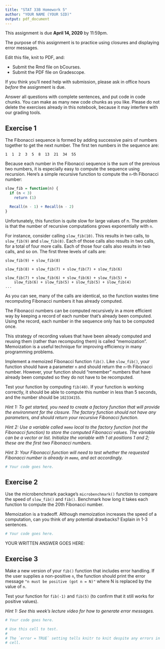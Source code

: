 ```yaml
---
title: "STAT 33B Homework 5"
author: "YOUR NAME (YOUR SID)"
output: pdf_document
---
```


This assignment is due __April 14, 2020__ by 11:59pm.

The purpose of this assignment is to practice using closures and displaying
error messages.

Edit this file, knit to PDF, and:

* Submit the Rmd file on bCourses.
* Submit the PDF file on Gradescope.

If you think you'll need help with submission, please ask in office hours
_before_ the assignment is due.

Answer all questions with complete sentences, and put code in code chunks. You
can make as many new code chunks as you like. Please do not delete the
exercises already in this notebook, because it may interfere with our grading
tools.


Exercise 1
----------

The Fibonacci sequence is formed by adding successive pairs of numbers together
to get the next number. The first ten numbers in the sequence are:
```
1  1  2  3  5  8  13  21  34  55
```

Because each number in the Fibonacci sequence is the sum of the previous two
numbers, it is especially easy to compute the sequence using recursion. Here's
a simple recursive function to compute the `n`-th Fibonacci number:
```r
slow_fib = function(n) {
  if (n < 3)
    return (1)

  Recall(n - 1) + Recall(n - 2)
}
```
Unfortunately, this function is quite slow for large values of n. The problem
is that the number of recursive computations grows exponentially with `n`.

For instance, consider calling `slow_fib(10)`. This results in two calls, to
`slow_fib(9)` and `slow_fib(8)`. Each of those calls also results in two calls,
for a total of four more calls. Each of those four calls also results in two
calls, and so on. The first three levels of calls are:
```
slow_fib(9) + slow_fib(8)

slow_fib(8) + slow_fib(7) + slow_fib(7) + slow_fib(6)

slow_fib(7) + slow_fib(6) + slow_fib(6) + slow_fib(5) +
    slow_fib(6) + slow_fib(5) + slow_fib(5) + slow_fib(4)
...
```
As you can see, many of the calls are identical, so the function wastes time
recomputing Fibonacci numbers it has already computed.

The Fibonacci numbers can be computed recursively in a more efficient way by
keeping a record of each number that's already been computed. Using the record,
each number in the sequence only has to be computed once.

This strategy of recording values that have been already computed and reusing
them (rather than recomputing them) is called "memoization". Memoization is a
useful technique for improving efficiency in many programming problems.

Implement a memoized Fibonacci function `fib()`. Like `slow_fib()`, your
function should have a parameter `n` and should return the `n`-th Fibonacci
number. However, your function should "remember" numbers that have already been
computed so they do not have to be recomputed.

Test your function by computing `fib(40)`. If your function is working
correctly, it should be able to compute this number in less than 5 seconds, and
the number should be `102334155`.

_Hint 1: To get started, you need to create a factory function that will
provide the environment for the closure. The factory function should not have
any parameters, and should return your recursive Fibonacci function._

_Hint 2: Use a variable called `memo` local to the factory function (not the
Fibonacci function) to store the computed Fibonacci values. The variable can be
a vector or list. Initialize the variable with 1 at positions 1 and 2; these
are the first two Fibonacci numbers._

_Hint 3: Your Fibonacci function will need to test whether the requested
Fibonacci number is already in `memo`, and act accordingly._


```r
# Your code goes here.

```


Exercise 2
----------

Use the microbenchmark package's `microbenchmark()` function to compare the
speed of `slow_fib()` and `fib()`. Benchmark how long it takes each function to
compute the 20th Fibonacci number.

Memoization is a tradeoff. Although memoization increases the speed of a
computation, can you think of any potential drawbacks? Explain in 1-3
sentences.


```r
# Your code goes here.

```

YOUR WRITTEN ANSWER GOES HERE:



Exercise 3
----------

Make a new version of your `fib()` function that includes error handling. If
the user supplies a non-positive `n`, the function should print the error
message `"n must be positive (got n = N)"` where N is replaced by the value of
`n`.


Test your function for `fib(-1)` and `fib(5)` (to confirm that it still works
for positive values).

_Hint 1: See this week's lecture video for how to generate error messages._

```r
# Your code goes here.

```

```r
# Use this cell to test.
#
# The `error = TRUE` setting tells knitr to knit despite any errors in this
# cell.

```



